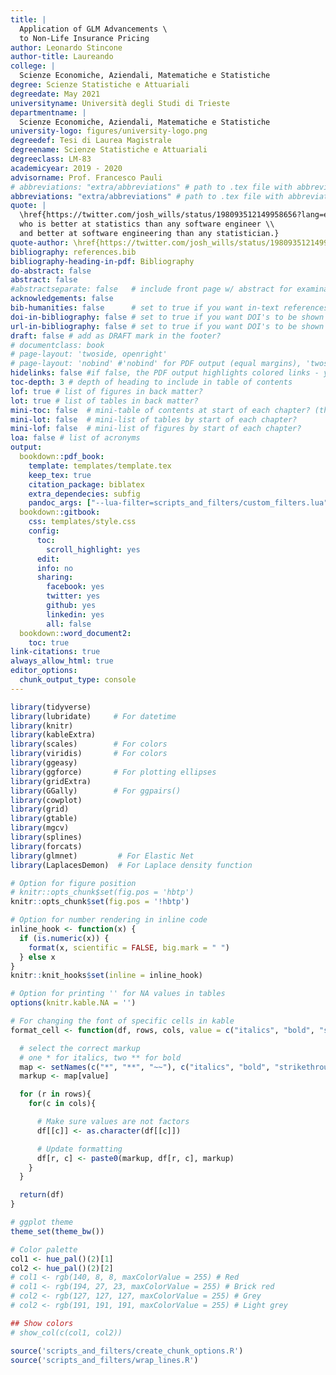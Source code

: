 ```yaml
---
title: |
  Application of GLM Advancements \
  to Non-Life Insurance Pricing
author: Leonardo Stincone
author-title: Laureando
college: |
  Scienze Economiche, Aziendali, Matematiche e Statistiche
degree: Scienze Statistiche e Attuariali
degreedate: May 2021
universityname: Università degli Studi di Trieste
departmentname: |
  Scienze Economiche, Aziendali, Matematiche e Statistiche
university-logo: figures/university-logo.png
degreedef: Tesi di Laurea Magistrale
degreename: Scienze Statistiche e Attuariali
degreeclass: LM-83
academicyear: 2019 - 2020
advisorname: Prof. Francesco Pauli
# abbreviations: "extra/abbreviations" # path to .tex file with abbreviations
abbreviations: "extra/abbreviations" # path to .tex file with abbreviations
quote: |
  \href{https://twitter.com/josh_wills/status/198093512149958656?lang=en}{The data scientist is a person \\
  who is better at statistics than any software engineer \\
  and better at software engineering than any statistician.}
quote-author: \href{https://twitter.com/josh_wills/status/198093512149958656?lang=en}{Josh Wills}
bibliography: references.bib
bibliography-heading-in-pdf: Bibliography
do-abstract: false
abstract: false
#abstractseparate: false   # include front page w/ abstract for examination schools?
acknowledgements: false
bib-humanities: false      # set to true if you want in-text references formatted as author-year
doi-in-bibliography: false # set to true if you want DOI's to be shown in the bibliography
url-in-bibliography: false # set to true if you want DOI's to be shown in the bibliography. By default, it is linked under the publication name.
draft: false # add as DRAFT mark in the footer?
# documentclass: book
# page-layout: 'twoside, openright'
# page-layout: 'nobind' #'nobind' for PDF output (equal margins), 'twoside' for two-sided binding (mirror margins and blank pages), leave blank for one-sided binding (left margin > right margin)
hidelinks: false #if false, the PDF output highlights colored links - you will probably want to set this to true for PDF version you wish to physically print
toc-depth: 3 # depth of heading to include in table of contents
lof: true # list of figures in back matter?
lot: true # list of tables in back matter?
mini-toc: false  # mini-table of contents at start of each chapter? (this just prepares it; you must also add \minitoc after the chapter titles)
mini-lot: false  # mini-list of tables by start of each chapter?
mini-lof: false  # mini-list of figures by start of each chapter?
loa: false # list of acronyms
output:
  bookdown::pdf_book:
    template: templates/template.tex
    keep_tex: true
    citation_package: biblatex
    extra_dependecies: subfig
    pandoc_args: ["--lua-filter=scripts_and_filters/custom_filters.lua"]
  bookdown::gitbook:
    css: templates/style.css
    config:
      toc:
        scroll_highlight: yes
      edit:
      info: no
      sharing:
        facebook: yes
        twitter: yes
        github: yes
        linkedin: yes
        all: false
  bookdown::word_document2:
    toc: true   
link-citations: true
always_allow_html: true
editor_options: 
  chunk_output_type: console
---
```



```r
library(tidyverse)
library(lubridate)     # For datetime
library(knitr)
library(kableExtra)
library(scales)        # For colors
library(viridis)       # For colors
library(ggeasy)
library(ggforce)       # For plotting ellipses
library(gridExtra)
library(GGally)        # For ggpairs()
library(cowplot)
library(grid)
library(gtable)
library(mgcv)
library(splines)
library(forcats)
library(glmnet)         # For Elastic Net
library(LaplacesDemon)  # For Laplace density function

# Option for figure position
# knitr::opts_chunk$set(fig.pos = 'hbtp')
knitr::opts_chunk$set(fig.pos = '!hbtp')

# Option for number rendering in inline code
inline_hook <- function(x) {
  if (is.numeric(x)) {
    format(x, scientific = FALSE, big.mark = " ")
  } else x
}
knitr::knit_hooks$set(inline = inline_hook)

# Option for printing '' for NA values in tables
options(knitr.kable.NA = '')

# For changing the font of specific cells in kable
format_cell <- function(df, rows, cols, value = c("italics", "bold", "strikethrough")){

  # select the correct markup
  # one * for italics, two ** for bold
  map <- setNames(c("*", "**", "~~"), c("italics", "bold", "strikethrough"))
  markup <- map[value]  

  for (r in rows){
    for(c in cols){

      # Make sure values are not factors
      df[[c]] <- as.character(df[[c]])

      # Update formatting
      df[r, c] <- paste0(markup, df[r, c], markup)
    }
  }

  return(df)
}

# ggplot theme
theme_set(theme_bw())

# Color palette
col1 <- hue_pal()(2)[1]
col2 <- hue_pal()(2)[2]
# col1 <- rgb(140, 8, 8, maxColorValue = 255) # Red
# col1 <- rgb(194, 27, 23, maxColorValue = 255) # Brick red
# col2 <- rgb(127, 127, 127, maxColorValue = 255) # Grey
# col2 <- rgb(191, 191, 191, maxColorValue = 255) # Light grey

## Show colors
# show_col(c(col1, col2))

```

```r
source('scripts_and_filters/create_chunk_options.R')
source('scripts_and_filters/wrap_lines.R')
```











